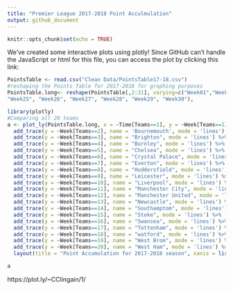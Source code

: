```yaml
---
title: "Premier League 2017-2018 Point Acculmulation"
output: github_document
---
```


```r
knitr::opts_chunk$set(echo = TRUE)
```
We've created some interactive plots using plotly! Since GitHub can't handle the JavaScript or html for this file, you can access the plot by clicking this link: 
```r
PointsTable <- read.csv("Clean Data/PointsTable17-18.csv")
#reshaping the Points Table for 2017-2018 for graphing purposes
PointsTable.long<- reshape(PointsTable[,2:31], varying=c("Week01","Week02", "Week03", "Week04", "Week05", "Week06", "Week07", "Week08","Week09", "Week10", "Week11", "Week12","Week13", "Week14", "Week15", "Week16", "Week17", "Week18","Week19", "Week20", "Week21", "Week22", "Week23", "Week24",
"Week25", "Week26", "Week27", "Week28", "Week29", "Week30"),                                 v.names='Week',timevar="Time",idvar="Teams",direction="long")

```


```r
library(plotly)
#Comparing all 20 teams
a <- plot_ly(PointsTable.long, x = ~Time[Teams==1], y = ~Week[Teams==1], name = 'Arsenal', type = 'scatter', mode = 'lines') %>%
  add_trace(y = ~Week[Teams==2], name = 'Bournemouth', mode = 'lines') %>%
  add_trace(y = ~Week[Teams==3], name = "Brighton", mode = 'lines') %>%
  add_trace(y = ~Week[Teams==4], name = "Burnley", mode = 'lines') %>%
  add_trace(y = ~Week[Teams==5], name = "Chelsea", mode = 'lines') %>%
  add_trace(y = ~Week[Teams==6], name = "Crystal Palace", mode = 'lines') %>%
  add_trace(y = ~Week[Teams==7], name = "Everton", mode = 'lines') %>%
  add_trace(y = ~Week[Teams==8], name = "Huddersfield", mode = 'lines') %>%
  add_trace(y = ~Week[Teams==9], name = "Leicester", mode = 'lines') %>%
  add_trace(y = ~Week[Teams==10], name = "Liverpool", mode = 'lines') %>%
  add_trace(y = ~Week[Teams==11], name = "Manchester City", mode = 'lines') %>%
  add_trace(y = ~Week[Teams==12], name = "Manchester United", mode = 'lines') %>%
  add_trace(y = ~Week[Teams==13], name = "Newcastle", mode = 'lines') %>%
  add_trace(y = ~Week[Teams==14], name = "Southamptom", mode = 'lines') %>%
  add_trace(y = ~Week[Teams==15], name = "Stoke", mode = 'lines') %>%
  add_trace(y = ~Week[Teams==16], name = "Swansea", mode = 'lines') %>%
  add_trace(y = ~Week[Teams==17], name = "Tottenham", mode = 'lines') %>%
  add_trace(y = ~Week[Teams==18], name = "watford", mode = 'lines') %>%
  add_trace(y = ~Week[Teams==19], name = "West Brom", mode = 'lines') %>%
  add_trace(y = ~Week[Teams==20], name = "West Ham", mode = 'lines') %>%
  layout(title = "Point Accumulation for 2017-2018 season", xaxis = list(title = "Week"), yaxis = list(title = "# of points"))
```

```r
a
```

https://plot.ly/~CClingain/1/